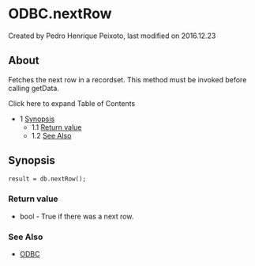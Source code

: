 
# ODBC.nextRow 

 Created by  Pedro Henrique Peixoto, last modified on 2016.12.23

## About

Fetches the next row in a recordset. This method must be invoked before calling getData.

Click here to expand Table of Contents

* 1 [Synopsis](#synopsis)  
   * 1.1 [Return value](#return-value)  
   * 1.2 [See Also](#see-also)

## Synopsis

```xml
result = db.nextRow();
```

### Return value

* bool - True if there was a next row.

### See Also

* [ODBC](./ODBC_13173465.mdx#odbc)


